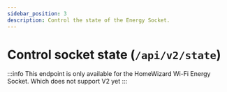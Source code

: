 ```yaml
---
sidebar_position: 3
description: Control the state of the Energy Socket.
---
```


# Control socket state (`/api/v2/state`)

:::info
This endpoint is only available for the HomeWizard Wi-Fi Energy Socket. Which does not support V2 yet
:::

